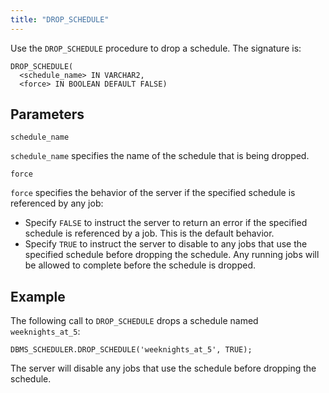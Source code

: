 ```yaml
---
title: "DROP_SCHEDULE"
---
```


Use the `DROP_SCHEDULE` procedure to drop a schedule. The signature is:

```text
DROP_SCHEDULE(
  <schedule_name> IN VARCHAR2,
  <force> IN BOOLEAN DEFAULT FALSE)
```

## Parameters

`schedule_name`

 `schedule_name` specifies the name of the schedule that is being dropped.

`force`

 `force` specifies the behavior of the server if the specified schedule is referenced by any job:

-   Specify `FALSE` to instruct the server to return an error if the specified schedule is referenced by a job. This is the default behavior.
-   Specify `TRUE` to instruct the server to disable to any jobs that use the specified schedule before dropping the schedule. Any running jobs will be allowed to complete before the schedule is dropped.

## Example

The following call to `DROP_SCHEDULE` drops a schedule named `weeknights_at_5`:

```text
DBMS_SCHEDULER.DROP_SCHEDULE('weeknights_at_5', TRUE);
```

The server will disable any jobs that use the schedule before dropping the schedule.
